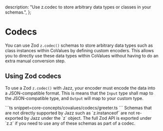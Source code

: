 
  description:
    "Use z.codec to store arbitrary data types or classes in your schemas.",
};

# Codecs

You can use Zod `z.codec()` schemas to store arbitrary data types such as class instances within CoValues by defining custom encoders.
This allows you to directly use these data types within CoValues without having to do an extra manual conversion step.

## Using Zod codecs

To use a Zod `z.codec()` with Jazz, your encoder must encode the data into a JSON-compatible format.
This is means that the `Input` type shall map to the JSON-compatible type, and `Output` will map to your custom type.

<CodeGroup>
```ts snippet=core-concepts/covalues/codecs/greeter.ts
```
</CodeGroup>

<Alert className="mt-4 flex gap-2 items-center" variant="info">
Schemas that are not directly supported by Jazz such as `z.instanceof` are not re-exported by Jazz under the `z` object.
The full Zod API is exported under `z.z` if you need to use any of these schemas as part of a codec.
</Alert>
